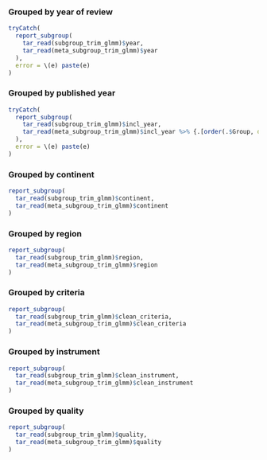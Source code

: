 ### Grouped by year of review {#sec-subgroup-trim-glmm-year}

```r

tryCatch(
  report_subgroup(
    tar_read(subgroup_trim_glmm)$year,
    tar_read(meta_subgroup_trim_glmm)$year
  ),
  error = \(e) paste(e)
)

```

### Grouped by published year {#sec-subgroup-trim-glmm-incl-year}

```r

tryCatch(
  report_subgroup(
    tar_read(subgroup_trim_glmm)$incl_year,
    tar_read(meta_subgroup_trim_glmm)$incl_year %>% {.[order(.$Group, decreasing = FALSE), ]}
  ),
  error = \(e) paste(e)
)

```

### Grouped by continent {#sec-subgroup-trim-glmm-continent}

```r

report_subgroup(
  tar_read(subgroup_trim_glmm)$continent,
  tar_read(meta_subgroup_trim_glmm)$continent
)

```

### Grouped by region {#sec-subgroup-trim-glmm-region}

```r

report_subgroup(
  tar_read(subgroup_trim_glmm)$region,
  tar_read(meta_subgroup_trim_glmm)$region
)

```

### Grouped by criteria {#sec-subgroup-trim-glmm-criteria}

```r

report_subgroup(
  tar_read(subgroup_trim_glmm)$clean_criteria,
  tar_read(meta_subgroup_trim_glmm)$clean_criteria
)

```

### Grouped by instrument {#sec-subgroup-trim-glmm-instrument}

```r

report_subgroup(
  tar_read(subgroup_trim_glmm)$clean_instrument,
  tar_read(meta_subgroup_trim_glmm)$clean_instrument
)

```

### Grouped by quality {#sec-subgroup-trim-glmm-quality}

```r

report_subgroup(
  tar_read(subgroup_trim_glmm)$quality,
  tar_read(meta_subgroup_trim_glmm)$quality
)

```


